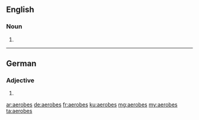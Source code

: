==English==

===Noun===
{{head|en|plural}}

# {{plural of|aerobe|lang=en|nocat=1}}

----

==German==

===Adjective===
{{head|de|adjective form}}

# {{inflected form of|aerob|lang=de}}

[[ar:aerobes]]
[[de:aerobes]]
[[fr:aerobes]]
[[ku:aerobes]]
[[mg:aerobes]]
[[my:aerobes]]
[[ta:aerobes]]